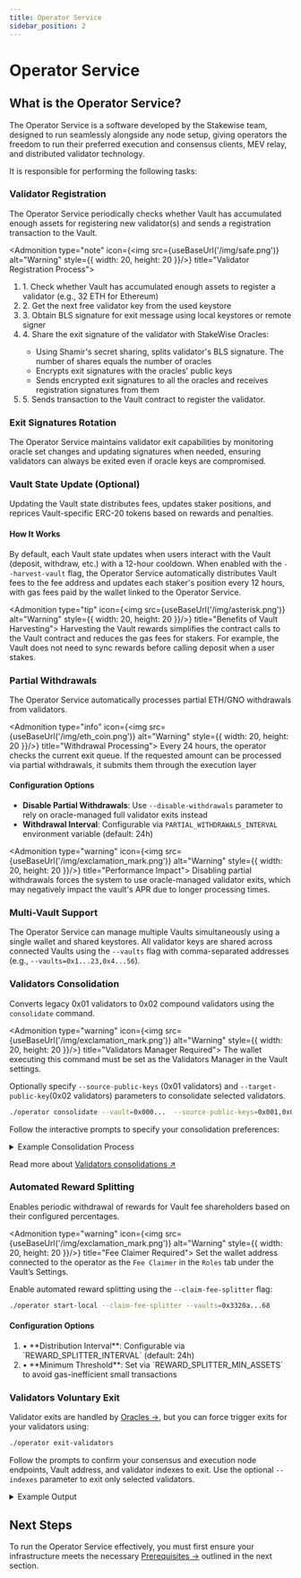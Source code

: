 ```yaml
---
title: Operator Service
sidebar_position: 2
---
```



# Operator Service

## What is the Operator Service?

The Operator Service is a software developed by the Stakewise team, designed to run seamlessly alongside any node setup, giving operators the freedom to run their preferred execution and consensus clients, MEV relay, and distributed validator technology.

It is responsible for performing the following tasks:

### Validator Registration

The Operator Service periodically checks whether Vault has accumulated enough assets for registering new validator(s) and sends a registration transaction to the Vault.

<Admonition type="note" icon={<img src={useBaseUrl('/img/safe.png')} alt="Warning" style={{ width: 20, height: 20 }}/>} title="Validator Registration Process">
  <ol style={{ listStyleType: "none", paddingLeft: "0" }}>
    <li><span style={{ display: "inline-block", width: "3ch", textAlign: "left" }}>1.</span> Check whether Vault has accumulated enough assets to register a validator (e.g., 32 ETH for Ethereum)</li>
    <li><span style={{ display: "inline-block", width: "3ch", textAlign: "left" }}>2.</span> Get the next free validator key from the used keystore</li>
    <li><span style={{ display: "inline-block", width: "3ch", textAlign: "left" }}>3.</span> Obtain BLS signature for exit message using local keystores or remote signer</li>
    <li><span style={{ display: "inline-block", width: "3ch", textAlign: "left" }}>4.</span> Share the exit signature of the validator with StakeWise Oracles:</li>
    <ul style={{ listStyleType: "disc", paddingLeft: "80px" }}>
      <li>Using Shamir's secret sharing, splits validator's BLS signature. The number of shares equals the number of oracles</li>
      <li>Encrypts exit signatures with the oracles' public keys</li>
      <li>Sends encrypted exit signatures to all the oracles and receives registration signatures from them</li>
    </ul>
    <li><span style={{ display: "inline-block", width: "3ch", textAlign: "left" }}>5.</span> Sends transaction to the Vault contract to register the validator.</li>
  </ol>
</Admonition>

### Exit Signatures Rotation

The Operator Service maintains validator exit capabilities by monitoring oracle set changes and updating signatures when needed, ensuring validators can always be exited even if oracle keys are compromised.

### Vault State Update (Optional)

Updating the Vault state distributes fees, updates staker positions, and reprices Vault-specific ERC-20 tokens based on rewards and penalties.

#### How It Works

By default, each Vault state updates when users interact with the Vault (deposit, withdraw, etc.) with a 12-hour cooldown.
When enabled with the `--harvest-vault` flag, the Operator Service automatically distributes Vault fees to the fee address and updates each staker's position every 12 hours, with gas fees paid by the wallet linked to the Operator Service.

<Admonition type="tip" icon={<img src={useBaseUrl('/img/asterisk.png')} alt="Warning" style={{ width: 20, height: 20 }}/>} title="Benefits of Vault Harvesting">
  Harvesting the Vault rewards simplifies the contract calls to the Vault contract and reduces the gas fees for stakers. For example, the Vault does not need to sync rewards before calling deposit when a user stakes.
</Admonition>

### Partial Withdrawals

The Operator Service automatically processes partial ETH/GNO withdrawals from validators.

<Admonition type="info" icon={<img src={useBaseUrl('/img/eth_coin.png')} alt="Warning" style={{ width: 20, height: 20 }}/>} title="Withdrawal Processing">
  Every 24 hours, the operator checks the current exit queue. If the requested amount can be processed via partial withdrawals, it submits them through the execution layer
</Admonition>

#### Configuration Options

- **Disable Partial Withdrawals**: Use `--disable-withdrawals` parameter to rely on oracle-managed full validator exits instead
- **Withdrawal Interval**: Configurable via `PARTIAL_WITHDRAWALS_INTERVAL` environment variable (default: 24h)

<Admonition type="warning" icon={<img src={useBaseUrl('/img/exclamation_mark.png')} alt="Warning" style={{ width: 20, height: 20 }}/>} title="Performance Impact">
  Disabling partial withdrawals forces the system to use oracle-managed validator exits, which may negatively impact the vault's APR due to longer processing times.
</Admonition>

### Multi-Vault Support

The Operator Service can manage multiple Vaults simultaneously using a single wallet and shared keystores.
All validator keys are shared across connected Vaults using the `--vaults` flag with comma-separated addresses (e.g., `--vaults=0x1...23,0x4...56`).

### Validators Consolidation

Converts legacy 0x01 validators to 0x02 compound validators using the `consolidate` command.

<Admonition type="warning" icon={<img src={useBaseUrl('/img/exclamation_mark.png')} alt="Warning" style={{ width: 20, height: 20 }}/>} title="Validators Manager Required">
  The wallet executing this command must be set as the Validators Manager in the Vault settings.
</Admonition>


Optionally specify `--source-public-keys` (0x01 validators) and `--target-public-key`(0x02 validators) parameters to consolidate selected validators.

```bash
./operator consolidate --vault=0x000...  --source-public-keys=0x001,0x002 --target-public-key=0x003
```

Follow the interactive prompts to specify your consolidation preferences:

<details className="custom-details">
<summary>Example Consolidation Process</summary>

```
Enter the comma separated list of API endpoints for execution nodes: https://example.com
Enter the comma separated list of API endpoints for consensus nodes: https://example.com
Enter your vault address: 0x3320ad928c20187602a2b2c04eeaa813fa899468
Enter the network name (mainnet, hoodi, gnosis, chiado) [mainnet]: hoodi
Found 15 legacy validators eligible for consolidation
Target consolidation: 7 compound validators (14 legacy validators + 1 remaining)
Continue with consolidation? [y/N]: y
```

</details>

Read more about [Validators consolidations ↗](https://github.com/stakewise/v3-operator/tree/v4?tab=readme-ov-file#validators-consolidation)

### Automated Reward Splitting

Enables periodic withdrawal of rewards for Vault fee shareholders based on their configured percentages.

<Admonition type="warning" icon={<img src={useBaseUrl('/img/exclamation_mark.png')} alt="Warning" style={{ width: 20, height: 20 }}/>} title="Fee Claimer Required">
  Set the wallet address connected to the operator as the `Fee Claimer` in the `Roles` tab under the Vault’s Settings.
</Admonition>

Enable automated reward splitting using the `--claim-fee-splitter` flag:

```bash
./operator start-local --claim-fee-splitter --vaults=0x3320a...68
```

#### Configuration Options

<ol style={{ listStyleType: "none", paddingLeft: "0" }}>
  <li><span style={{ display: "inline-block", width: "3ch", textAlign: "left" }}>•</span> **Distribution Interval**: Configurable via `REWARD_SPLITTER_INTERVAL` (default: 24h)</li>
  <li><span style={{ display: "inline-block", width: "3ch", textAlign: "left" }}>•</span> **Minimum Threshold**: Set via `REWARD_SPLITTER_MIN_ASSETS` to avoid gas-inefficient small transactions</li>
</ol>

### Validators Voluntary Exit

Validator exits are handled by [Oracles →](../../docs/protocol-concepts/Oracles), but you can force trigger exits for your validators using:

```bash
./operator exit-validators
```

Follow the prompts to confirm your consensus and execution node endpoints, Vault address, and validator indexes to exit. Use the optional `--indexes` parameter to exit only selected validators.

<details className="custom-details">
<summary>Example Output</summary>

```
Enter the comma separated list of API endpoints for execution nodes: : https://example.com
Enter the comma separated list of API endpoints for consensus nodes: https://example.com
Enter your vault address: 0x3320ad928c20187602a2b2c04eeaa813fa899468
Are you sure you want to exit 3 validators with indexes: 513571, 513572, 513861? [y/N]: y
Validators 513571, 513572, 513861 exits successfully initiated
```
</details>

## Next Steps

To run the Operator Service effectively, you must first ensure your infrastructure meets the necessary [Prerequisites →](./prerequisites) outlined in the next section.
